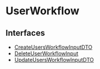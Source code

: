 
# UserWorkflow

## Interfaces

- [CreateUsersWorkflowInputDTO](UserWorkflow/interfaces/types.WorkflowTypes.UserWorkflow.CreateUsersWorkflowInputDTO.mdx)
- [DeleteUserWorkflowInput](UserWorkflow/interfaces/types.WorkflowTypes.UserWorkflow.DeleteUserWorkflowInput.mdx)
- [UpdateUsersWorkflowInputDTO](UserWorkflow/interfaces/types.WorkflowTypes.UserWorkflow.UpdateUsersWorkflowInputDTO.mdx)
